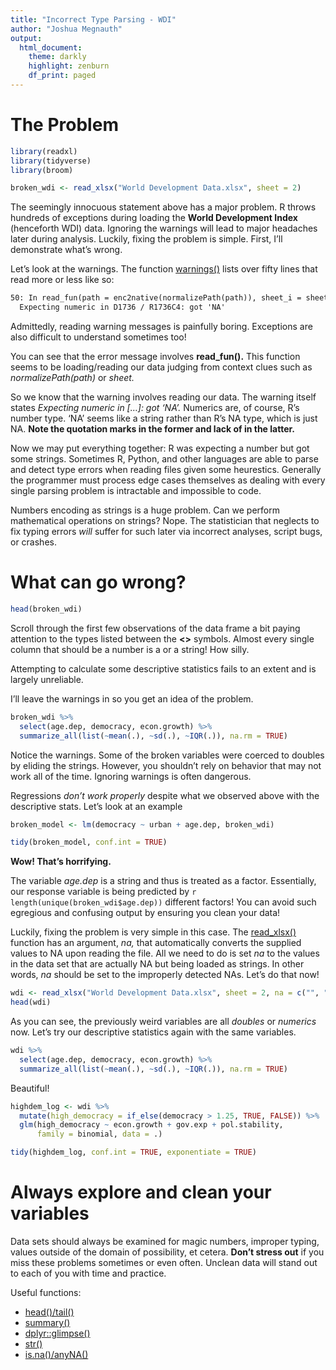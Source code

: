 ```yaml
---
title: "Incorrect Type Parsing - WDI"
author: "Joshua Megnauth"
output:
  html_document:
    theme: darkly
    highlight: zenburn
    df_print: paged
---
```

# The Problem

```r
library(readxl)
library(tidyverse)
library(broom)

broken_wdi <- read_xlsx("World Development Data.xlsx", sheet = 2)
```

The seemingly innocuous statement above has a major problem. R throws hundreds of exceptions during loading the **World Development Index** (henceforth WDI) data. Ignoring the warnings will lead to major headaches later during analysis. Luckily, fixing the problem is simple. First, I'll demonstrate what's wrong.

Let's look at the warnings. The function [warnings()](https://www.rdocumentation.org/packages/base/versions/3.6.2/topics/warnings) lists over fifty lines that read more or less like so:

```html
50: In read_fun(path = enc2native(normalizePath(path)), sheet_i = sheet,  ... :
  Expecting numeric in D1736 / R1736C4: got 'NA'
```

Admittedly, reading warning messages is painfully boring. Exceptions are also difficult to understand sometimes too!

You can see that the error message involves **read_fun().** This function seems to be loading/reading our data judging from context clues such as _normalizePath(path)_ or _sheet._

So we know that the warning involves reading our data. The warning itself states _Expecting numeric in [...]: got 'NA'._ Numerics are, of course, R's number type. 'NA' seems like a string rather than R's NA type, which is just NA. **Note the quotation marks in the former and lack of in the latter.**

Now we may put everything together: R was expecting a number but got some strings. Sometimes R, Python, and other languages are able to parse and detect type errors when reading files given some heurestics. Generally the programmer must process edge cases themselves as dealing with every single parsing problem is intractable and impossible to code.

Numbers encoding as strings is a huge problem. Can we perform mathematical operations on strings? Nope. The statistician that neglects to fix typing errors _will_ suffer for such later via incorrect analyses, script bugs, or crashes.

# What can go wrong?
```r
head(broken_wdi)
```
Scroll through the first few observations of the data frame a bit paying attention to the types listed between the **<>** symbols. Almost every single column that should be a number is a **<chr>** or a string! How silly.

Attempting to calculate some descriptive statistics fails to an extent and is largely unreliable.

I'll leave the warnings in so you get an idea of the problem.

```r
broken_wdi %>%
  select(age.dep, democracy, econ.growth) %>%
  summarize_all(list(~mean(.), ~sd(.), ~IQR(.)), na.rm = TRUE)
```
Notice the warnings. Some of the broken variables were coerced to doubles by eliding the strings. However, you shouldn't rely on behavior that may not work all of the time. Ignoring warnings is often dangerous.

Regressions _don't work properly_ despite what we observed above with the descriptive stats. Let's look at an example

```r
broken_model <- lm(democracy ~ urban + age.dep, broken_wdi)

tidy(broken_model, conf.int = TRUE)
```

**Wow! That's horrifying.**

The variable _age.dep_ is a string and thus is treated as a factor. Essentially, our response variable is being predicted by `r length(unique(broken_wdi$age.dep))` different factors! You can avoid such egregious and confusing output by ensuring you clean your data!

Luckily, fixing the problem is very simple in this case. The [read_xlsx()](https://readxl.tidyverse.org/reference/read_excel.html) function has an argument, _na,_ that automatically converts the supplied values to NA upon reading the file. All we need to do is set _na_ to the values in the data set that are actually NA but being loaded as strings. In other words, _na_ should be set to the improperly detected NAs. Let's do that now!

```r
wdi <- read_xlsx("World Development Data.xlsx", sheet = 2, na = c("", "NA"))
head(wdi)
```

As you can see, the previously weird variables are all _doubles_ or _numerics_ now. Let's try our descriptive statistics again with the same variables.
```r
wdi %>%
  select(age.dep, democracy, econ.growth) %>%
  summarize_all(list(~mean(.), ~sd(.), ~IQR(.)), na.rm = TRUE)
```

Beautiful!

```r
highdem_log <- wdi %>%
  mutate(high_democracy = if_else(democracy > 1.25, TRUE, FALSE)) %>%
  glm(high_democracy ~ econ.growth + gov.exp + pol.stability,
      family = binomial, data = .)

tidy(highdem_log, conf.int = TRUE, exponentiate = TRUE)
```

# Always explore and clean your variables

Data sets should always be examined for magic numbers, improper typing, values outside of the domain of possibility, et cetera. **Don't stress out** if you miss these problems sometimes or even often. Unclean data will stand out to each of you with time and practice.

Useful functions:

- [head()/tail()](https://www.rdocumentation.org/packages/utils/versions/3.6.2/topics/head)
- [summary()](https://www.rdocumentation.org/packages/base/versions/3.6.2/topics/summary)
- [dplyr::glimpse()](https://www.rdocumentation.org/packages/dplyr/versions/0.3/topics/glimpse)
- [str()](https://www.rdocumentation.org/packages/utils/versions/3.6.2/topics/str)
- [is.na()/anyNA()](https://www.rdocumentation.org/packages/base/versions/3.6.2/topics/NA)

